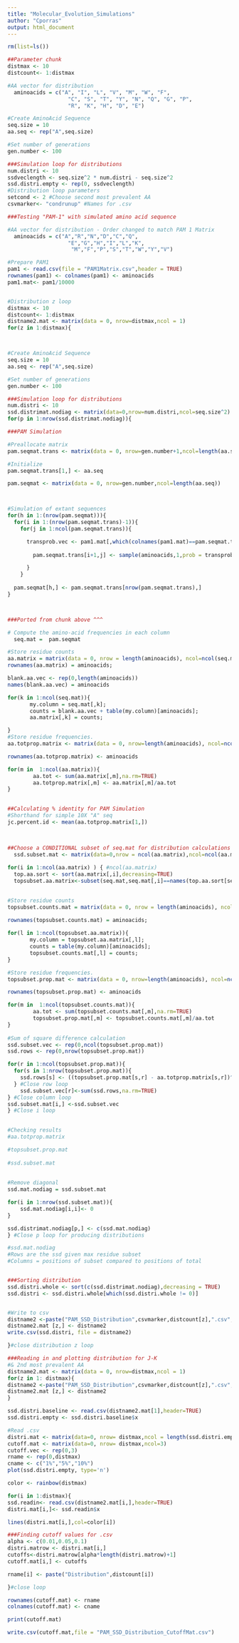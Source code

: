 ```yaml
---
title: "Molecular_Evolution_Simulations"
author: "Cporras"
output: html_document
---
```


```r
rm(list=ls())
```

```r
##Parameter chunk
distmax <- 10
distcount<- 1:distmax

#AA vector for distribution
  aminoacids = c("A", "I", "L", "V", "M", "W", "F",
                   "C", "S", "T", "Y", "N", "Q", "G", "P",
                   "R", "K", "H", "D", "E")

#Create AminoAcid Sequence
seq.size = 10
aa.seq <- rep("A",seq.size)

#Set number of generations 
gen.number <- 100

###Simulation loop for distributions
num.distri <- 10
ssdveclength <- seq.size^2 * num.distri - seq.size^2 
ssd.distri.empty <- rep(0, ssdveclength)
#Distribution loop parameters
setcond <- 2 #Choose second most prevalent AA
csvmarker<- "condrunup" #Names for .csv

```

```r
###Testing "PAM-1" with simulated amino acid sequence

#AA vector for distribution - Order changed to match PAM 1 Matrix
  aminoacids = c("A","R","N","D","C","Q",
                   "E","G","H","I","L","K",
                    "M","F","P","S","T","W","Y","V")

#Prepare PAM1
pam1 <- read.csv(file = "PAM1Matrix.csv",header = TRUE)
rownames(pam1) <- colnames(pam1) <- aminoacids
pam1.mat<- pam1/10000


#Distribution z loop
distmax <- 10
distcount<- 1:distmax
distname2.mat <- matrix(data = 0, nrow=distmax,ncol = 1)
for(z in 1:distmax){



#Create AminoAcid Sequence
seq.size = 10
aa.seq <- rep("A",seq.size)

#Set number of generations 
gen.number <- 100

###Simulation loop for distributions
num.distri <- 10
ssd.distrimat.nodiag <- matrix(data=0,nrow=num.distri,ncol=seq.size^2) #preallocate distribution matrix
for(p in 1:nrow(ssd.distrimat.nodiag)){

###PAM Simulation

#Preallocate matrix
pam.seqmat.trans <- matrix(data = 0, nrow=gen.number+1,ncol=length(aa.seq))

#Initialize
pam.seqmat.trans[1,] <- aa.seq

pam.seqmat <- matrix(data = 0, nrow=gen.number,ncol=length(aa.seq))



#Simulation of extant sequences
for(h in 1:(nrow(pam.seqmat))){
  for(i in 1:(nrow(pam.seqmat.trans)-1)){
    for(j in 1:ncol(pam.seqmat.trans)){

      transprob.vec <- pam1.mat[,which(colnames(pam1.mat)==pam.seqmat.trans[i,j])] 
       
        pam.seqmat.trans[i+1,j] <- sample(aminoacids,1,prob = transprob.vec)

      }
    }
  
  pam.seqmat[h,] <- pam.seqmat.trans[nrow(pam.seqmat.trans),]
}



###Ported from chunk above ^^^

# Compute the amino-acid frequencies in each column
  seq.mat =  pam.seqmat

#Store residue counts
aa.matrix = matrix(data = 0, nrow = length(aminoacids), ncol=ncol(seq.mat));
rownames(aa.matrix) = aminoacids;

blank.aa.vec <- rep(0,length(aminoacids))
names(blank.aa.vec) = aminoacids

for(k in 1:ncol(seq.mat)){ 
       my.column = seq.mat[,k];
       counts = blank.aa.vec + table(my.column)[aminoacids];
       aa.matrix[,k] = counts;

} 
#Store residue frequencies.
aa.totprop.matrix <- matrix(data = 0, nrow=length(aminoacids), ncol=ncol(aa.matrix))

rownames(aa.totprop.matrix) <- aminoacids

for(m in  1:ncol(aa.matrix)){
        aa.tot <- sum(aa.matrix[,m],na.rm=TRUE)
        aa.totprop.matrix[,m] <- aa.matrix[,m]/aa.tot
}
  

##Calculating % identity for PAM Simulation
#Shorthand for simple 10X "A" seq
jc.percent.id <- mean(aa.totprop.matrix[1,])


  
##Choose a CONDITIONAL subset of seq.mat for distribution calculations
  ssd.subset.mat <- matrix(data=0,nrow = ncol(aa.matrix),ncol=ncol(aa.matrix))
  
for(i in 1:ncol(aa.matrix) ) { #ncol(aa.matrix)
  top.aa.sort <- sort(aa.matrix[,i],decreasing=TRUE)
  topsubset.aa.matrix<-subset(seq.mat,seq.mat[,i]==names(top.aa.sort[setcond]))

  
#Store residue counts
topsubset.counts.mat = matrix(data = 0, nrow = length(aminoacids), ncol=ncol(topsubset.aa.matrix));
             
rownames(topsubset.counts.mat) = aminoacids;

for(l in 1:ncol(topsubset.aa.matrix)){ 
       my.column = topsubset.aa.matrix[,l];
       counts = table(my.column)[aminoacids];
       topsubset.counts.mat[,l] = counts;
} 

#Store residue frequencies.
topsubset.prop.mat <- matrix(data = 0, nrow=length(aminoacids), ncol=ncol(topsubset.aa.matrix))

rownames(topsubset.prop.mat) <- aminoacids

for(m in  1:ncol(topsubset.counts.mat)){
        aa.tot <- sum(topsubset.counts.mat[,m],na.rm=TRUE)
        topsubset.prop.mat[,m] <- topsubset.counts.mat[,m]/aa.tot
}
 
#Sum of square difference calculation
ssd.subset.vec <- rep(0,ncol(topsubset.prop.mat))
ssd.rows <- rep(0,nrow(topsubset.prop.mat))

for(r in 1:ncol(topsubset.prop.mat)){
  for(s in 1:nrow(topsubset.prop.mat)){
    ssd.rows[s] <- ((topsubset.prop.mat[s,r] - aa.totprop.matrix[s,r])^2)
  } #Close row loop
    ssd.subset.vec[r]<-sum(ssd.rows,na.rm=TRUE)
} #Close column loop
ssd.subset.mat[i,] <-ssd.subset.vec
} #Close i loop

 
#Checking results     
#aa.totprop.matrix

#topsubset.prop.mat  
  
#ssd.subset.mat
  
  
#Remove diagonal
ssd.mat.nodiag = ssd.subset.mat  

for(i in 1:nrow(ssd.subset.mat)){
    ssd.mat.nodiag[i,i]<- 0
}

ssd.distrimat.nodiag[p,] <- c(ssd.mat.nodiag)
} #Close p loop for producing distributions

#ssd.mat.nodiag
#Rows are the ssd given max residue subset 
#Columns = positions of subset compared to positions of total


###Sorting distribution
ssd.distri.whole <- sort(c(ssd.distrimat.nodiag),decreasing = TRUE)
ssd.distri <- ssd.distri.whole[which(ssd.distri.whole != 0)]


#Write to csv
distname2 <-paste("PAM_SSD_Distribution",csvmarker,distcount[z],".csv",sep="")
distname2.mat [z,] <- distname2
write.csv(ssd.distri, file = distname2)

}#close distribution z loop
```

```r
###Reading in and plotting distribution for J-K 
#& 2nd most prevalent AA
distname2.mat <- matrix(data = 0, nrow=distmax,ncol = 1)
for(z in 1: distmax){
distname2 <-paste("PAM_SSD_Distribution",csvmarker,distcount[z],".csv",sep="")
distname2.mat [z,] <- distname2
}

ssd.distri.baseline <- read.csv(distname2.mat[1],header=TRUE)
ssd.distri.empty <- ssd.distri.baseline$x

#Read .csv
distri.mat <- matrix(data=0, nrow= distmax,ncol = length(ssd.distri.empty))
cutoff.mat <- matrix(data=0, nrow= distmax,ncol=3)
cutoff.vec <- rep(0,3)
rname <- rep(0,distmax)
cname <- c("1%","5%","10%")
plot(ssd.distri.empty, type='n')

color <- rainbow(distmax)

for(i in 1:distmax){
ssd.readin<- read.csv(distname2.mat[i,],header=TRUE)
distri.mat[i,]<- ssd.readin$x

lines(distri.mat[i,],col=color[i])

###Finding cutoff values for .csv
alpha <- c(0.01,0.05,0.1)
distri.matrow <- distri.mat[i,]
cutoffs<-distri.matrow[alpha*length(distri.matrow)+1]
cutoff.mat[i,] <- cutoffs

rname[i] <- paste("Distribution",distcount[i])

}#close loop

rownames(cutoff.mat) <- rname
colnames(cutoff.mat) <- cname

print(cutoff.mat)

write.csv(cutoff.mat,file = "PAM_SSD_Distribution_CutoffMat.csv")
```


